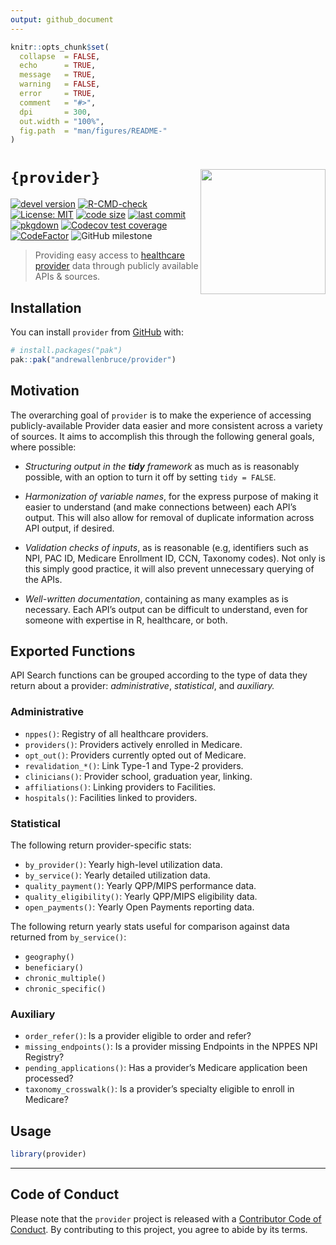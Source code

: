 ```yaml
---
output: github_document
---
```


<!-- README.md is generated from README.Rmd. Please edit that file -->

```r
knitr::opts_chunk$set(
  collapse  = FALSE,
  echo      = TRUE,
  message   = TRUE, 
  warning   = FALSE,
  error     = TRUE,
  comment   = "#>",
  dpi       = 300, 
  out.width = "100%",
  fig.path  = "man/figures/README-"
)
```

# `{provider}` <img src="man/figures/logo.svg" align="right" height="200" />

<!-- badges: start -->
[![devel version](https://img.shields.io/badge/devel%20version-0.0.0.9012-blue.svg)](https://github.com/andrewallenbruce/provider)
[![R-CMD-check](https://github.com/andrewallenbruce/provider/actions/workflows/R-CMD-check.yaml/badge.svg)](https://github.com/andrewallenbruce/provider/actions/workflows/R-CMD-check.yaml)
[![License: MIT](https://img.shields.io/badge/license-MIT-blue.svg)](https://choosealicense.com/licenses/mit/)
[![code size](https://img.shields.io/github/languages/code-size/andrewallenbruce/provider.svg)](https://github.com/andrewallenbruce/provider)
[![last commit](https://img.shields.io/github/last-commit/andrewallenbruce/provider.svg)](https://github.com/andrewallenbruce/provider/commits/main)
[![pkgdown](https://github.com/andrewallenbruce/provider/actions/workflows/pkgdown.yaml/badge.svg)](https://github.com/andrewallenbruce/provider/actions/workflows/pkgdown.yaml)
[![Codecov test coverage](https://codecov.io/gh/andrewallenbruce/provider/branch/main/graph/badge.svg)](https://app.codecov.io/gh/andrewallenbruce/provider?branch=main)
[![CodeFactor](https://www.codefactor.io/repository/github/andrewallenbruce/provider/badge)](https://www.codefactor.io/repository/github/andrewallenbruce/provider)
![GitHub milestone](https://img.shields.io/github/milestones/progress/andrewallenbruce/provider/1?color=white&logo=milestones)
<!-- badges: end -->

> Providing easy access to [healthcare provider](https://en.wikipedia.org/wiki/Health_care_provider) data through publicly available APIs & sources.

## Installation

You can install `provider` from [GitHub](https://github.com/) with:

``` r
# install.packages("pak")
pak::pak("andrewallenbruce/provider")
```

## Motivation

The overarching goal of `provider` is to make the experience of accessing publicly-available Provider data easier and more consistent across a variety of sources. It aims to accomplish this through the following general goals, where possible:

   * *Structuring output in the **tidy** framework* as much as is reasonably possible, with an option to turn it off by setting `tidy = FALSE`.

   * *Harmonization of variable names*, for the express purpose of making it easier to understand (and make connections between) each API's output. This will also allow for removal of duplicate information across API output, if desired.
   
   * *Validation checks of inputs*, as is reasonable (e.g, identifiers such as NPI, PAC ID, Medicare Enrollment ID, CCN, Taxonomy codes). Not only is this simply good practice, it will also prevent unnecessary querying of the APIs.
   
   * *Well-written documentation*, containing as many examples as is necessary. Each API's output can be difficult to understand, even for someone with expertise in R, healthcare, or both.


## Exported Functions

API Search functions can be grouped according to the type of data they return about a provider: *administrative*, *statistical*, and *auxiliary.*

### Administrative

   - `nppes()`: Registry of all healthcare providers.
   - `providers()`: Providers actively enrolled in Medicare.
   - `opt_out()`: Providers currently opted out of Medicare.
   - `revalidation_*()`: Link Type-1 and Type-2 providers.
   - `clinicians()`: Provider school, graduation year, linking.
   - `affiliations()`: Linking providers to Facilities.
   - `hospitals()`: Facilities linked to providers.

### Statistical

The following return provider-specific stats:

   - `by_provider()`: Yearly high-level utilization data.
   - `by_service()`: Yearly detailed utilization data.
   - `quality_payment()`: Yearly QPP/MIPS performance data.
   - `quality_eligibility()`: Yearly QPP/MIPS eligibility data.
   - `open_payments()`: Yearly Open Payments reporting data.

The following return yearly stats useful for comparison against data returned from `by_service()`:

   - `geography()`
   - `beneficiary()`
   - `chronic_multiple()`
   - `chronic_specific()`

### Auxiliary

   - `order_refer()`: Is a provider eligible to order and refer?
   - `missing_endpoints()`: Is a provider missing Endpoints in the NPPES NPI Registry?
   - `pending_applications()`: Has a provider's Medicare application been processed?
   - `taxonomy_crosswalk()`: Is a provider's specialty eligible to enroll in Medicare?

## Usage

```r
library(provider)
```



------------------------------------------------------------------------------

## Code of Conduct

Please note that the `provider` project is released with a [Contributor Code of Conduct](https://andrewallenbruce.github.io/provider/CODE_OF_CONDUCT.html). By contributing to this project, you agree to abide by its terms.

